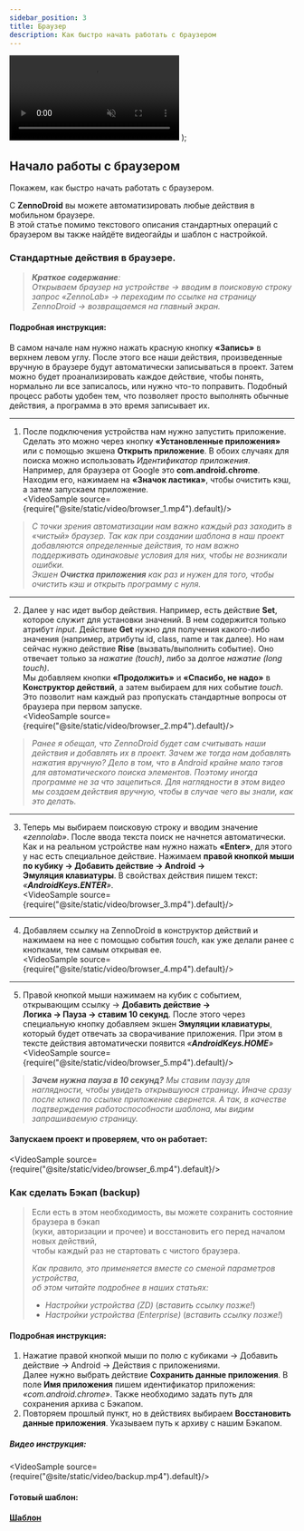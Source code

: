 ```yaml
---
sidebar_position: 3
title: Браузер
description: Как быстро начать работать с браузером
---
```


  <video controls playsInline muted preload="auto" className='docsVideo'>
    <source src={source} type="video/mp4" />
</video>
);

## Начало работы с браузером

Покажем, как быстро начать работать с браузером.  

С **ZennoDroid** вы можете автоматизировать любые действия в мобильном браузере.  
В этой статье помимо текстового описания стандартных операций с браузером вы также найдёте видеогайды и шаблон с настройкой.  

### Стандартные действия в браузере.

> ***Краткое содержание**:*   
> *Открываем браузер на устройстве → вводим в поисковую строку запрос «ZennoLab» → переходим по ссылке на страницу ZennoDroid → возвращаемся на главный экран.*  

#### Подробная инструкция:  

В самом начале нам нужно нажать красную кнопку **«Запись»** в верхнем левом углу. После этого все наши действия, произведенные вручную в браузере будут автоматически записываться в проект. Затем  можно будет проанализировать каждое действие, чтобы понять, нормально ли все записалось, или нужно что-то поправить. Подобный процесс работы удобен тем, что позволяет просто выполнять обычные действия, а программа в это время записывает их.   
_______________________________________________  
1. После подключения устройства нам нужно запустить приложение. Сделать это можно через кнопку **«Установленные приложения»** или с помощью экшена **Открыть приложение**. В обоих случаях для поиска можно использовать *Идентификатор приложения*. Например, для браузера от Google это **com.android.chrome**. Находим его, нажимаем на **«Значок ластика»**, чтобы очистить кэш, а затем запускаем приложение.  
<VideoSample source={require("@site/static/video/browser_1.mp4").default}/>   
> *С точки зрения автоматизации нам важно каждый раз заходить в «чистый» браузер. Так как при создании шаблона в наш проект добавляются определенные действия, то нам важно поддерживать одинаковые условия для них, чтобы не возникали ошибки.  
> Экшен **Очистка приложения** как раз и нужен для того, чтобы очистить кэш и открыть программу с нуля.*
_______________________________________________  
2. Далее у нас идет выбор действия. Например, есть действие **Set**, которое служит для установки значений. В нем содержится только атрибут *input*. Действие **Get** нужно для получения какого-либо значения (например, атрибуты id, class, name и так далее). Но нам сейчас нужно действие **Rise** (вызвать/выполнить событие). Оно отвечает только за *нажатие (touch)*, либо за долгое *нажатие (long touch)*.  
Мы добавляем кнопки **«Продолжить»** и **«Спасибо, не надо»** в **Конструктор действий**, а затем выбираем для них событие *touch*. Это позволит нам каждый раз пропускать стандартные вопросы от браузера при первом запуске.  
<VideoSample source={require("@site/static/video/browser_2.mp4").default}/>  
> *Ранее я обещал, что ZennoDroid будет сам считывать наши действия и добавлять их в проект. Зачем же тогда нам добавлять нажатия вручную? Дело в том, что в Android крайне мало тэгов для автоматического поиска элементов. Поэтому иногда программе не за что зацепиться. Для наглядности в этом видео мы создаем действия вручную, чтобы в случае чего вы знали, как это делать.*  
_______________________________________________  
3. Теперь мы выбираем поисковую строку и вводим значение *«zennolab»*. После ввода текста поиск не начнется автоматически. Как и на реальном устройстве нам нужно нажать **«Enter»**, для этого у нас есть специальное действие. Нажимаем **правой кнопкой мыши по кубику → Добавить действие → Android →  
Эмуляция клавиатуры**. В свойствах действия пишем текст: *«**AndroidKeys.ENTER**»*.  
<VideoSample source={require("@site/static/video/browser_3.mp4").default}/>    
_______________________________________________  
4. Добавляем ссылку на ZennoDroid в конструктор действий и нажимаем на нее с помощью события *touch*, как уже делали ранее с кнопками, тем самым открывая ее.  
<VideoSample source={require("@site/static/video/browser_4.mp4").default}/>  
_______________________________________________     
5. Правой кнопкой мыши нажимаем на кубик с событием, открывающим ссылку → **Добавить действие →  
Логика → Пауза → ставим 10 секунд**. После этого через специальную кнопку добавляем экшен **Эмуляции клавиатуры**, который будет отвечать за сворачивание приложения. При этом в тексте действия автоматически появится *«**AndroidKeys.HOME**»* 
<VideoSample source={require("@site/static/video/browser_5.mp4").default}/>   
> ***Зачем нужна пауза в 10 секунд?** Мы ставим паузу для наглядности, чтобы увидеть открывшуюся страницу. Иначе сразу после клика по ссылке приложение свернется. А так, в качестве подтверждения работоспособности шаблона, мы видим запрашиваемую страницу.*   
#### Запускаем проект и проверяем, что он работает:
<VideoSample source={require("@site/static/video/browser_6.mp4").default}/> 

### Как сделать Бэкап (backup)  

> Если есть в этом необходимость, вы можете сохранить состояние браузера в бэкап  
> (куки, авторизации и прочее) и восстановить его перед началом новых действий,  
> чтобы каждый раз не стартовать с чистого браузера.  
>
> *Как правило, это применяется вместе со сменой параметров устройства,  
> об этом читайте подробнее в наших статьях:*  
> 
> - *Настройки устройства (ZD)* (*вставить ссылку позже!*)  
> - *Настройки устройства (Enterprise)* (*вставить ссылку позже!*) 

#### Подробная инструкция:  

1. Нажатие правой кнопкой мыши по полю с кубиками → Добавить действие → Android → Действия с приложениями.  
Далее нужно выбрать действие **Сохранить данные приложения**. В поле **Имя приложения** пишем идентификатор приложения: *«com.android.chrome»*. Также необходимо задать путь для сохранения архива с Бэкапом.
2. Повторяем прошлый пункт, но в действиях выбираем **Восстановить данные приложения**. Указываем путь к архиву с нашим Бэкапом.  

##### Видео инструкция:  

<VideoSample source={require("@site/static/video/backup.mp4").default}/>   

#### Готовый шаблон:
[**Шаблон**](docs\tutorials\browser.droid)  